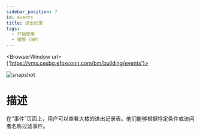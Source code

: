 ```yaml
---
sidebar_position: 7
id: events
title: 进出纪录
tags:
  - 开始使用
  - 楼管 (BM)
---
```



<BrowserWindow url={'https://vms.cesbg.efoxconn.com/bm/building/events'}>

![snapshot](../../assets/bm/bm-events-zh-hant.png)

</BrowserWindow>

# 描述

在“事件”页面上，用户可以查看大楼的进出记录表。他们能够根据特定条件或访问者名称过滤事件。